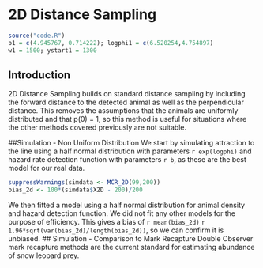 # 2D Distance Sampling
```r
source("code.R")
b1 = c(4.945767, 0.714222); logphi1 = c(6.520254,4.754897) 
w1 = 1500; ystart1 = 1300
```
## Introduction
2D Distance Sampling builds on standard distance sampling by including the forward distance to the detected animal as well as the perpendicular distance. This removes the assumptions that the animals are uniformly distributed and that p(0) = 1, so this method is useful for situations where the other methods covered previously are not suitable. 

##Simulation - Non Uniform Distribution
We start by simulating attraction to the line using a half normal distribution with parameters `r exp(logphi)` and hazard rate detection function with parameters `r b`, as these are the best model for our real data.  
```r
suppressWarnings(simdata <- MCR_2D(99,200))
bias_2d <- 100*(simdata$X2D - 200)/200
```
We then fitted a model using a half normal distribution for animal density and hazard detection function. We did not fit any other models for the purpose of efficiency. This gives a bias of `r mean(bias_2d)` \pm `r 1.96*sqrt(var(bias_2d)/length(bias_2d))`, so we can confirm it is unbiased. 
## Simulation - Comparison to Mark Recapture
Double Observer mark recapture methods are the current standard for estimating abundance of snow leopard prey. 